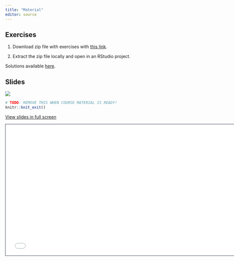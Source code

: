 ```yaml
---
title: "Material"
editor: source
---
```


## Exercises

1. Download zip file with exercises with [this link](https://github.com/ddsjoberg/clinical-reporting-gtsummary-rmed/raw/main/exercises/exercises.zip).

1. Extract the zip file locally and open in an RStudio project.

Solutions available [here](../exercises/solutions.html).

## Slides

![](images/coming-soon.gif)

```r
# TODO: REMOVE THIS WHEN COURSE MATERIAL IS READY!
knitr::knit_exit()
```

[View slides in full screen](../slides/index.html)

```{=html}
<iframe class="slide-deck" src="../slides/" height="420" width="747" style="border: 1px solid #2e3846;"></iframe>
```

